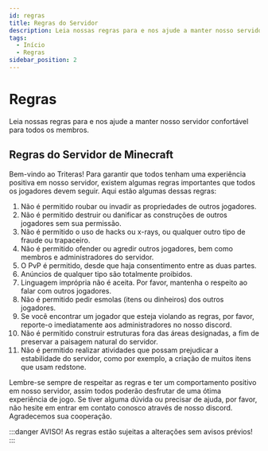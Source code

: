 ```yaml
---
id: regras
title: Regras do Servidor
description: Leia nossas regras para e nos ajude a manter nosso servidor confortável para todos os membros.
tags:
  - Início
  - Regras
sidebar_position: 2
---
```


# Regras

Leia nossas regras para e nos ajude a manter nosso servidor confortável para todos os membros.

## Regras do Servidor de Minecraft

Bem-vindo ao Triteras! Para garantir que todos tenham uma experiência positiva em nosso servidor, existem algumas regras importantes que todos os jogadores devem seguir. Aqui estão algumas dessas regras:

1. Não é permitido roubar ou invadir as propriedades de outros
   jogadores.
2. Não é permitido destruir ou danificar as construções de outros
   jogadores sem sua permissão.
3. Não é permitido o uso de hacks ou x-rays, ou qualquer outro tipo de
   fraude ou trapaceiro.
4. Não é permitido ofender ou agredir outros jogadores, bem como
   membros e administradores do servidor.
5. O PvP é permitido, desde que haja consentimento entre as duas
   partes.
6. Anúncios de qualquer tipo são totalmente proibidos.
7. Linguagem imprópria não é aceita. Por favor, mantenha o respeito ao
   falar com outros jogadores.
8. Não é permitido pedir esmolas (itens ou dinheiros) dos outros
   jogadores.
9. Se você encontrar um jogador que esteja violando as regras, por
   favor, reporte-o imediatamente aos administradores no nosso discord.
10. Não é permitido construir estruturas fora das áreas designadas, a
    fim de preservar a paisagem natural do servidor.
11. Não é permitido realizar atividades que possam prejudicar a
    estabilidade do servidor, como por exemplo, a criação de muitos
    itens que usam redstone.

Lembre-se sempre de respeitar as regras e ter um comportamento positivo em nosso servidor, assim todos poderão desfrutar de uma ótima experiência de jogo. Se tiver alguma dúvida ou precisar de ajuda, por favor, não hesite em entrar em contato conosco através de nosso discord. Agradecemos sua cooperação.

:::danger AVISO!
As regras estão sujeitas a alterações sem avisos prévios!
:::
